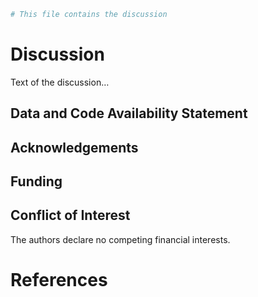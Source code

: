 
```r

# This file contains the discussion

```

# Discussion

Text of the discussion...


## Data and Code Availability Statement




## Acknowledgements




## Funding




## Conflict of Interest

The authors declare no competing financial interests.




\newpage

# References

\begingroup
\setlength{\parindent}{-0.5in}
\setlength{\leftskip}{0.5in}

<div id="refs" custom-style="Bibliography"></div>
\endgroup